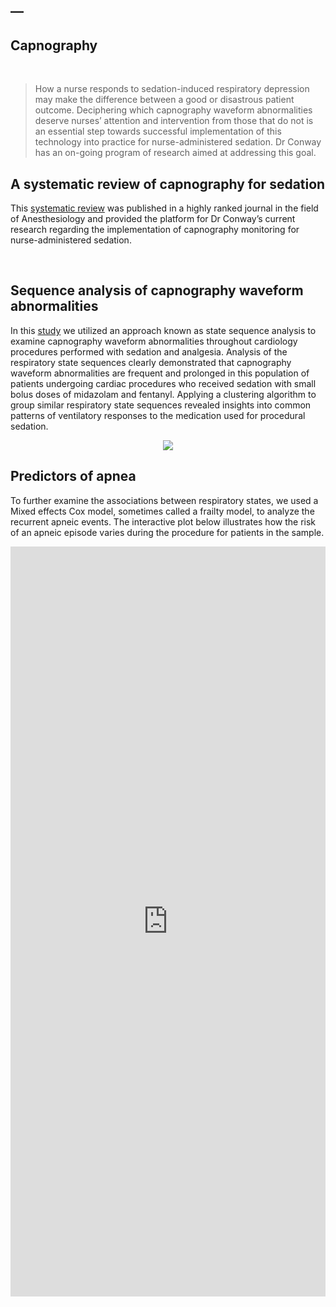 ---
---
<div align = "center">

# Capnography

</div>

<div class = "row">
  
<div class = "col-md-3" align = "center">
<br>
<i class="fas fa-procedures fa-10x"></i>
</div>

<div class = "col-md-9">


> How a nurse responds to sedation-induced respiratory depression may make the difference between a good or disastrous patient outcome. Deciphering which capnography waveform abnormalities deserve nurses’ attention and intervention from those that do not is an essential step towards successful implementation of this technology into practice for nurse-administered sedation. Dr Conway has an on-going program of research aimed at addressing this goal.

</div>
</div>



## <i class="fa fa-angle-double-right fa-lg"></i>  A systematic review of capnography for sedation

This [systematic review](https://onlinelibrary.wiley.com/doi/full/10.1111/anae.13378) was published in a highly ranked journal in the field of Anesthesiology and provided the platform for Dr Conway's current research regarding the implementation of capnography monitoring for nurse-administered sedation. 

<br>

## <i class="fa fa-angle-double-right fa-lg"></i>  Sequence analysis of capnography waveform abnormalities

In this [study](https://rdcu.be/bKqZk) we utilized an approach known as state sequence analysis to examine capnography waveform abnormalities throughout cardiology procedures performed with sedation and analgesia. Analysis of the respiratory state sequences clearly demonstrated that capnography waveform abnormalities are frequent and prolonged in this population of patients undergoing cardiac procedures who received sedation with small bolus doses of midazolam and fentanyl. Applying a clustering algorithm to group similar respiratory state sequences revealed insights into common patterns of ventilatory responses to the medication used for procedural sedation. 

<center><img id="img-me" src="images/sequence-analysis.jpeg"  height="auto"></center>


## <i class="fa fa-angle-double-right fa-lg"></i>  Predictors of apnea

To further examine the associations between respiratory states, we used a Mixed effects Cox model, sometimes called a frailty model, to analyze the recurrent apneic events. The interactive plot below illustrates how the risk of an apneic episode varies during the procedure for patients in the sample.

<iframe src="https://aconway.dev/pre-apneic/" width="100%" height="1200" style="border: none;"></iframe>